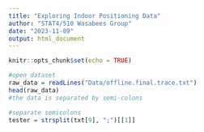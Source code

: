 ```yaml
---
title: "Exploring Indoor Positioning Data"
author: "STAT4/510 Wasabees Group"
date: "2023-11-09"
output: html_document
---
```


```r
knitr::opts_chunk$set(echo = TRUE)
```

```r

#open dataset
raw_data = readLines("Data/offline.final.trace.txt")
head(raw_data) 
#the data is separated by semi-colons

```
```r

#separate semicolons
tester = strsplit(txt[9], ";")[[1]]
```
